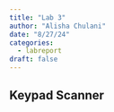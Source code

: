 ```yaml
---
title: "Lab 3"
author: "Alisha Chulani"
date: "8/27/24"
categories:
  - labreport
draft: false
---
```


## Keypad Scanner